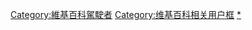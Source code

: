 {{Userbox
|border-c=#002050
|border-s=1
|id-c=#003060
|id-fc=white
|id-s=9
|id=[[File:Hk P-plate.svg|45px]]
|info-c=white
|info-fc=black
|info-s=9
|info=該用戶擁有'''[[暫准駕駛執照]]'''。
}}

<includeonly>[[Category:維基百科駕駛者]]</includeonly>
<noinclude>[[Category:维基百科相关用户框]]
[[Category:維基百科暫准駕駛執照駕駛者|*]]</noinclude>